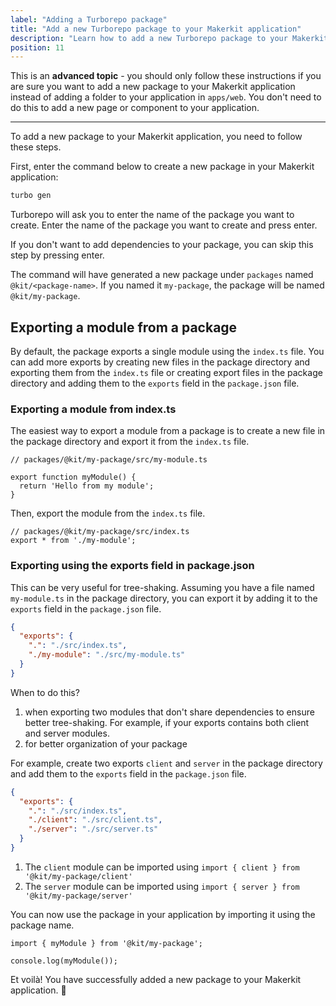 ```yaml
---
label: "Adding a Turborepo package"
title: "Add a new Turborepo package to your Makerkit application"
description: "Learn how to add a new Turborepo package to your Makerkit application"
position: 11
---
```


This is an **advanced topic** - you should only follow these instructions if you are sure you want to add a new package to your Makerkit application instead of adding a folder to your application in `apps/web`. You don't need to do this to add a new page or component to your application.

---

To add a new package to your Makerkit application, you need to follow these steps.

First, enter the command below to create a new package in your Makerkit application:

```bash
turbo gen
```

Turborepo will ask you to enter the name of the package you want to create. Enter the name of the package you want to create and press enter.

If you don't want to add dependencies to your package, you can skip this step by pressing enter.

The command will have generated a new package under `packages` named `@kit/<package-name>`. If you named it `my-package`, the package will be named `@kit/my-package`.

## Exporting a module from a package

By default, the package exports a single module using the `index.ts` file. You can add more exports by creating new files in the package directory and exporting them from the `index.ts` file or creating export files in the package directory and adding them to the `exports` field in the `package.json` file.

### Exporting a module from index.ts

The easiest way to export a module from a package is to create a new file in the package directory and export it from the `index.ts` file.

```tsx
// packages/@kit/my-package/src/my-module.ts

export function myModule() {
  return 'Hello from my module';
}
```

Then, export the module from the `index.ts` file.

```tsx
// packages/@kit/my-package/src/index.ts
export * from './my-module';
```

### Exporting using the exports field in package.json

This can be very useful for tree-shaking. Assuming you have a file named `my-module.ts` in the package directory, you can export it by adding it to the `exports` field in the `package.json` file.

```json
{
  "exports": {
    ".": "./src/index.ts",
    "./my-module": "./src/my-module.ts"
  }
}
```

When to do this?

1. when exporting two modules that don't share dependencies to ensure better tree-shaking. For example, if your exports contains both client and server modules.
2. for better organization of your package


For example, create two exports `client` and `server` in the package directory and add them to the `exports` field in the `package.json` file.

```json
{
  "exports": {
    ".": "./src/index.ts",
    "./client": "./src/client.ts",
    "./server": "./src/server.ts"
  }
}
```

1. The `client` module can be imported using `import { client } from '@kit/my-package/client'`
2. The `server` module can be imported using `import { server } from '@kit/my-package/server'`

You can now use the package in your application by importing it using the package name.

```tsx
import { myModule } from '@kit/my-package';

console.log(myModule());
```

Et voilà! You have successfully added a new package to your Makerkit application. 🎉

